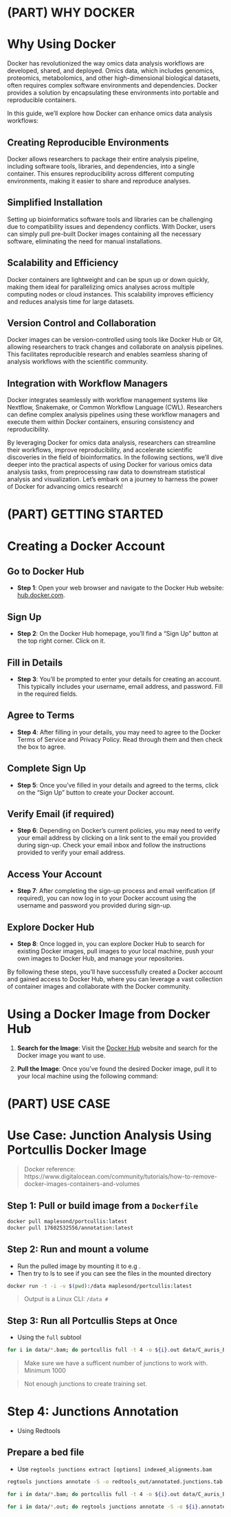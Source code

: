 # (PART) WHY DOCKER {-}

# Why Using Docker

Docker has revolutionized the way omics data analysis workflows are developed, shared, and deployed. Omics data, which includes genomics, proteomics, metabolomics, and other high-dimensional biological datasets, often requires complex software environments and dependencies. Docker provides a solution by encapsulating these environments into portable and reproducible containers.

In this guide, we'll explore how Docker can enhance omics data analysis workflows:

## Creating Reproducible Environments
Docker allows researchers to package their entire analysis pipeline, including software tools, libraries, and dependencies, into a single container. This ensures reproducibility across different computing environments, making it easier to share and reproduce analyses.

## Simplified Installation
Setting up bioinformatics software tools and libraries can be challenging due to compatibility issues and dependency conflicts. With Docker, users can simply pull pre-built Docker images containing all the necessary software, eliminating the need for manual installations.

## Scalability and Efficiency
Docker containers are lightweight and can be spun up or down quickly, making them ideal for parallelizing omics analyses across multiple computing nodes or cloud instances. This scalability improves efficiency and reduces analysis time for large datasets.

## Version Control and Collaboration
Docker images can be version-controlled using tools like Docker Hub or Git, allowing researchers to track changes and collaborate on analysis pipelines. This facilitates reproducible research and enables seamless sharing of analysis workflows with the scientific community.

## Integration with Workflow Managers
Docker integrates seamlessly with workflow management systems like Nextflow, Snakemake, or Common Workflow Language (CWL). Researchers can define complex analysis pipelines using these workflow managers and execute them within Docker containers, ensuring consistency and reproducibility.

By leveraging Docker for omics data analysis, researchers can streamline their workflows, improve reproducibility, and accelerate scientific discoveries in the field of bioinformatics. In the following sections, we'll dive deeper into the practical aspects of using Docker for various omics data analysis tasks, from preprocessing raw data to downstream statistical analysis and visualization. Let's embark on a journey to harness the power of Docker for advancing omics research!

# (PART) GETTING STARTED {-}

# Creating a Docker Account

## Go to Docker Hub
- **Step 1**: Open your web browser and navigate to the Docker Hub website: [hub.docker.com](https://hub.docker.com/).

## Sign Up
- **Step 2**: On the Docker Hub homepage, you'll find a "Sign Up" button at the top right corner. Click on it.

## Fill in Details
- **Step 3**: You'll be prompted to enter your details for creating an account. This typically includes your username, email address, and password. Fill in the required fields.

## Agree to Terms
- **Step 4**: After filling in your details, you may need to agree to the Docker Terms of Service and Privacy Policy. Read through them and then check the box to agree.

## Complete Sign Up
- **Step 5**: Once you've filled in your details and agreed to the terms, click on the "Sign Up" button to create your Docker account.

## Verify Email (if required)
- **Step 6**: Depending on Docker's current policies, you may need to verify your email address by clicking on a link sent to the email you provided during sign-up. Check your email inbox and follow the instructions provided to verify your email address.

## Access Your Account
- **Step 7**: After completing the sign-up process and email verification (if required), you can now log in to your Docker account using the username and password you provided during sign-up.

## Explore Docker Hub
- **Step 8**: Once logged in, you can explore Docker Hub to search for existing Docker images, pull images to your local machine, push your own images to Docker Hub, and manage your repositories.

By following these steps, you'll have successfully created a Docker account and gained access to Docker Hub, where you can leverage a vast collection of container images and collaborate with the Docker community.


# Using a Docker Image from Docker Hub

1. **Search for the Image**: Visit the [Docker Hub](https://hub.docker.com/) website and search for the Docker image you want to use.

2. **Pull the Image**: Once you've found the desired Docker image, pull it to your local machine using the following command:


# (PART) USE CASE {-}

# Use Case: Junction Analysis Using Portcullis Docker Image
> Docker reference: https://www.digitalocean.com/community/tutorials/how-to-remove-docker-images-containers-and-volumes

## Step 1: Pull or build image from a `Dockerfile`
```bash
docker pull maplesond/portcullis:latest
docker pull 17602532556/annotation:latest
```

## Step 2: Run and mount a volume
- Run the pulled image by mounting it to e.g \data. 
- Then try to ls to see if you can see the files in the mounted directory

```bash
docker run -t -i -v $(pwd):/data maplesond/portcullis:latest
```
> Output is a Linux CLI: `/data # `

## Step 3: Run all Portcullis Steps at Once
- Using the `full` subtool

```bash
for i in data/*.bam; do portcullis full -t 4 -o ${i}.out data/C_auris_B8441_current_chromosomes.fasta $i; done
```

> Make sure we have a sufficent number of junctions to work with.  Minimum 1000

> Not enough junctions to create training set.

# Step 4: Junctions Annotation 
- Using Redtools

## Prepare a bed file
- Use `regtools junctions extract [options] indexed_alignments.bam`
```bash
regtools junctions annotate -S -o redtools_out/annotated.junctions.tab portcullis_out/3-filt/portcullis_filtered.pass.junctions.bed data/C_auris_B8441_current_chromosomes.fasta data/C_auris_B8441_current_features.gtf

```

```bash
for i in data/*.bam; do portcullis full -t 4 -o ${i}.out data/C_auris_B8441_current_chromosomes.fasta $i; done
```

```bash
for i in data/*.out; do regtools junctions annotate -S -o ${i}.annotated.junctions.tab $i/3-filt/portcullis_filtered.pass.junctions.bed data/C_auris_B8441_current_chromosomes.fasta data/C_auris_B8441_current_features.gtf; done
```


